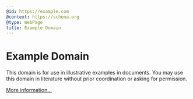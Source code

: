 ```yaml
---
@id: https://example.com
@context: https://schema.org
@type: WebPage
title: Example Domain
---
```

 
# Example Domain
 
This domain is for use in illustrative examples in documents. You may use this
domain in literature without prior coordination or asking for permission.
 
[More information...](https://www.iana.org/domains/example)
